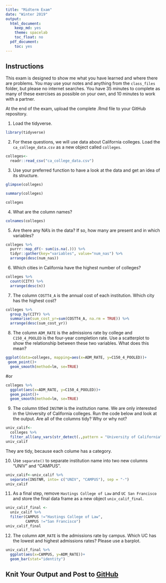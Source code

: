 ```yaml
---
title: "Midterm Exam"
date: "Winter 2019"
output:
  html_document:
    keep_md: yes
    theme: spacelab
    toc_float: no
  pdf_document:
    toc: yes
---
```


## Instructions
This exam is designed to show me what you have learned and where there are problems. You may use your notes and anything from the `class_files` folder, but please no internet searches. You have 35 minutes to complete as many of these exercises as possible on your own, and 10 minutes to work with a partner.  

At the end of the exam, upload the complete .Rmd file to your GitHub repository.  

1. Load the tidyverse.
```r
library(tidyverse)
```


2. For these questions, we will use data about California colleges. Load the `ca_college_data.csv` as a new object called `colleges`.
```r
colleges<-
  readr::read_csv("ca_college_data.csv")
```


3. Use your preferred function to have a look at the data and get an idea of its structure.
```r
glimpse(colleges)
```

```r
summary(colleges)
```
```r
colleges
```


4. What are the column names?
```r
colnames(colleges)
```


5. Are there any NA's in the data? If so, how many are present and in which variables?
```r
colleges %>% 
  purrr::map_df(~ sum(is.na(.))) %>% 
  tidyr::gather(key="variables", value="num_nas") %>% 
  arrange(desc(num_nas))
```


6. Which cities in California have the highest number of colleges?
```r
colleges %>% 
  count(CITY) %>% 
  arrange(desc(n))
```


7. The column `COSTT4_A` is the annual cost of each institution. Which city has the highest cost?

```r
colleges %>% 
  group_by(CITY) %>% 
  summarise(sum_cost_yr=sum(COSTT4_A, na.rm = TRUE)) %>% 
  arrange(desc(sum_cost_yr))
```

8. The column `ADM_RATE` is the admissions rate by college and `C150_4_POOLED` is the four-year completion rate. Use a scatterplot to show the relationship between these two variables. What does this mean?
```r
ggplot(data=colleges, mapping=aes(x=ADM_RATE, y=C150_4_POOLED))+
 geom_point()+
  geom_smooth(method=lm, se=TRUE)
```
#or
```r
colleges %>% 
  ggplot(aes(x=ADM_RATE, y=C150_4_POOLED))+
  geom_point()+
  geom_smooth(method=lm, se=TRUE)
```


9. The column titled `INSTNM` is the institution name. We are only interested in the University of California colleges. Run the code below and look at the output. Are all of the columns tidy? Why or why not?
```r
univ_calif<-
  colleges %>%
  filter_all(any_vars(str_detect(.,pattern = "University of California")))
univ_calif
```
They are tidy, because each colume has a category.


10. Use `separate()` to separate institution name into two new columns "UNIV" and "CAMPUS".
```r
univ_calif<-univ_calif %>% 
  separate(INSTNM, into= c("UNIV", "CAMPUS"), sep = "-")
univ_calif
```



11. As a final step, remove `Hastings College of Law` and `UC San Francisco` and store the final data frame as a new object `univ_calif_final`.

```r
univ_calif_final <- 
  univ_calif %>% 
  filter(CAMPUS !="Hastings College of Law",
         CAMPUS !="San Francisco")
univ_calif_final
```


12. The column `ADM_RATE` is the admissions rate by campus. Which UC has the lowest and highest admissions rates? Please use a barplot.
```r
univ_calif_final %>% 
  ggplot(aes(x=CAMPUS, y=ADM_RATE))+
  geom_bar(stat="identity")
```

## Knit Your Output and Post to [GitHub](https://github.com/FRS417-DataScienceBiologists)